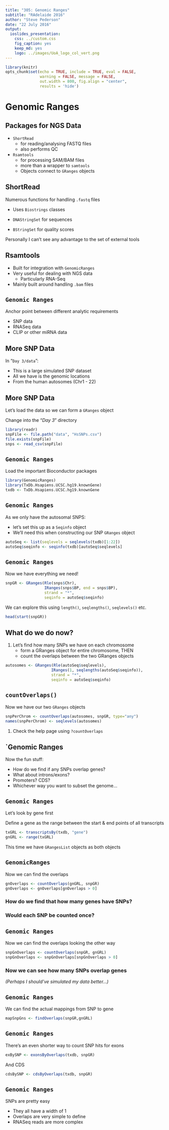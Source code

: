 ```yaml
---
title: "305: Genomic Ranges"
subtitle: "RAdelaide 2016"
author: "Steve Pederson"
date: "22 July 2016"
output: 
  ioslides_presentation:
    css: ../custom.css
    fig_caption: yes
    keep_md: yes
    logo: ../images/UoA_logo_col_vert.png
---
```


```r
library(knitr)
opts_chunk$set(echo = TRUE, include = TRUE, eval = FALSE,
               warning = FALSE, message = FALSE, 
               out.width = 800, fig.align = "center",
               results = 'hide')
```

# Genomic Ranges

## Packages for NGS Data

- `ShortRead` 
    + for reading/analysing FASTQ files
    + also performs QC

- `Rsamtools`
    + for processing SAM/BAM files
    + more than a wrapper to `samtools`
    + Objects connect to `GRanges` objects
    
## ShortRead

Numerous functions for handling `.fastq` files

- Uses `Biostrings` classes

- `DNAStringSet` for sequences

- `BStringSet` for quality scores

Personally I can't see any advantage to the set of external tools

## Rsamtools

- Built for integration with `GenomicRanges` 
- Very useful for dealing with NGS data
    + Particularly RNA-Seq
- Mainly built around handling `.bam` files    
    
## `Genomic Ranges`

Anchor point between different analytic requirements

- SNP data
- RNASeq data
- CLIP or other miRNA data

## More SNP Data

In "`Day 3/data`":

- This is a large simulated SNP dataset
- All we have is the genomic locations
- From the human autosomes (Chr1 - 22)

## More SNP Data

Let's load the data so we can form a `GRanges` object

Change into the "*Day 3*" directory

```r
library(readr)
snpFile <- file.path("data", "HsSNPs.csv")
file.exists(snpFile)
snps <- read_csv(snpFile)
```


## `Genomic Ranges`

Load the important Bioconductor packages

```r
library(GenomicRanges)
library(TxDb.Hsapiens.UCSC.hg19.knownGene)
txdb <- TxDb.Hsapiens.UCSC.hg19.knownGene  
```

## `Genomic Ranges`

As we only have the autosomal SNPS:

- let's set this up as a `Seqinfo` object
- We'll need this when constructing our SNP `GRanges` object

```r
autoSeq <- list(seqlevels = seqlevels(txdb)[1:22])
autoSeq$seqinfo <- seqinfo(txdb)[autoSeq$seqlevels]
```

## `Genomic Ranges`

Now we have everything we need!

```r
snpGR <- GRanges(Rle(snps$Chr), 
                 IRanges(snps$BP, end = snps$BP), 
                 strand = "*", 
                 seqinfo = autoSeq$seqinfo)
```

We can explore this using `length()`, `seqlengths()`, `seqlevels()` etc.

```r
head(start(snpGR))
```


## What do we do now?

1. Let's find how many SNPs we have on each chromosome
    - form a GRanges object for entire chromosome, THEN 
    - count the overlaps between the two GRanges objects

```r
autosomes <- GRanges(Rle(autoSeq$seqlevels), 
                    IRanges(1, seqlengths(autoSeq$seqinfo)), 
                    strand = "*", 
                    seqinfo = autoSeq$seqinfo)
```

## `countOverlaps()`

Now we have our two `GRanges` objects

```r
snpPerChrom <- countOverlaps(autosomes, snpGR, type="any")
names(snpPerChrom) <- seqlevels(autosomes)
```

1. Check the help page using `?countOverlaps`

## `Genomic Ranges

Now the fun stuff:

- How do we find if any SNPs overlap genes?
- What about introns/exons?
- Promoters? CDS?
- Whichever way you want to subset the genome...

## `Genomic Ranges`

Let's look by gene first

Define a gene as the range between the start & end points of all transcripts

```r
txGRL <- transcriptsBy(txdb, "gene")
gnGRL <- range(txGRL)
```

This time we have `GRangesList` objects as both objects

## `GenomicRanges`

Now we can find the overlaps

```r
gnOverlaps <- countOverlaps(gnGRL, snpGR)
gnOverlaps <- gnOverlaps[gnOverlaps > 0]
```

### How do we find that how many genes have SNPs?

### Would each SNP be counted once?

## `Genomic Ranges`

Now we can find the overlaps looking the other way

```r
snpGnOverlaps <- countOverlaps(snpGR, gnGRL)
snpGnOverlaps <- snpGnOverlaps[snpGnOverlaps > 0]
```

### Now we can see how many SNPs overlap genes

*(Perhaps I should've simulated my data better...)*

## `Genomic Ranges`

We can find the actual mappings from SNP to gene

```r
mapSnpGns <- findOverlaps(snpGR,gnGRL)
```

## `Genomic Ranges`

There's an even shorter way to count SNP hits for exons

```r
exBySNP <- exonsByOverlaps(txdb, snpGR)
```

And CDS

```r
cdsBySNP <- cdsByOverlaps(txdb, snpGR)
```

## `Genomic Ranges`

SNPs are pretty easy

- They all have a width of 1
- Overlaps are very simple to define
- RNASeq reads are more complex
